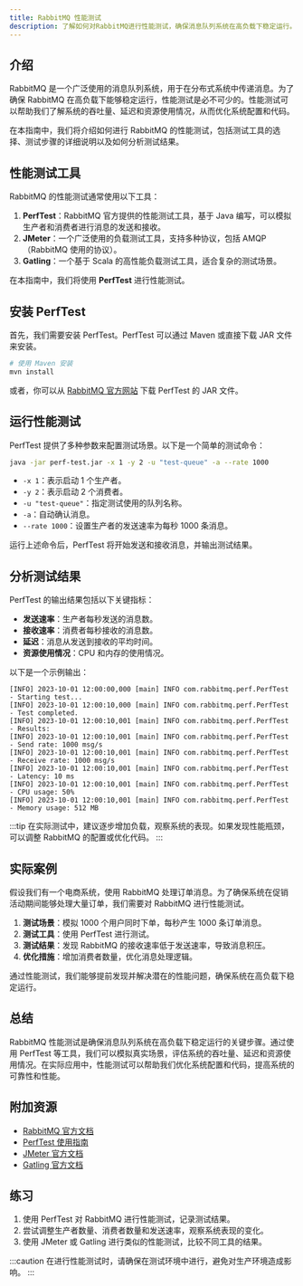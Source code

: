 ```yaml
---
title: RabbitMQ 性能测试
description: 了解如何对RabbitMQ进行性能测试，确保消息队列系统在高负载下稳定运行。本文适合初学者，包含代码示例和实际案例。
---
```


## 介绍

RabbitMQ 是一个广泛使用的消息队列系统，用于在分布式系统中传递消息。为了确保 RabbitMQ 在高负载下能够稳定运行，性能测试是必不可少的。性能测试可以帮助我们了解系统的吞吐量、延迟和资源使用情况，从而优化系统配置和代码。

在本指南中，我们将介绍如何进行 RabbitMQ 的性能测试，包括测试工具的选择、测试步骤的详细说明以及如何分析测试结果。

## 性能测试工具

RabbitMQ 的性能测试通常使用以下工具：

1. **PerfTest**：RabbitMQ 官方提供的性能测试工具，基于 Java 编写，可以模拟生产者和消费者进行消息的发送和接收。
2. **JMeter**：一个广泛使用的负载测试工具，支持多种协议，包括 AMQP（RabbitMQ 使用的协议）。
3. **Gatling**：一个基于 Scala 的高性能负载测试工具，适合复杂的测试场景。

在本指南中，我们将使用 **PerfTest** 进行性能测试。

## 安装 PerfTest

首先，我们需要安装 PerfTest。PerfTest 可以通过 Maven 或直接下载 JAR 文件来安装。

```bash
# 使用 Maven 安装
mvn install
```

或者，你可以从 [RabbitMQ 官方网站](https://www.rabbitmq.com/java-tools.html) 下载 PerfTest 的 JAR 文件。

## 运行性能测试

PerfTest 提供了多种参数来配置测试场景。以下是一个简单的测试命令：

```bash
java -jar perf-test.jar -x 1 -y 2 -u "test-queue" -a --rate 1000
```

- `-x 1`：表示启动 1 个生产者。
- `-y 2`：表示启动 2 个消费者。
- `-u "test-queue"`：指定测试使用的队列名称。
- `-a`：自动确认消息。
- `--rate 1000`：设置生产者的发送速率为每秒 1000 条消息。

运行上述命令后，PerfTest 将开始发送和接收消息，并输出测试结果。

## 分析测试结果

PerfTest 的输出结果包括以下关键指标：

- **发送速率**：生产者每秒发送的消息数。
- **接收速率**：消费者每秒接收的消息数。
- **延迟**：消息从发送到接收的平均时间。
- **资源使用情况**：CPU 和内存的使用情况。

以下是一个示例输出：

```
[INFO] 2023-10-01 12:00:00,000 [main] INFO com.rabbitmq.perf.PerfTest - Starting test...
[INFO] 2023-10-01 12:00:10,000 [main] INFO com.rabbitmq.perf.PerfTest - Test completed.
[INFO] 2023-10-01 12:00:10,001 [main] INFO com.rabbitmq.perf.PerfTest - Results:
[INFO] 2023-10-01 12:00:10,001 [main] INFO com.rabbitmq.perf.PerfTest - Send rate: 1000 msg/s
[INFO] 2023-10-01 12:00:10,001 [main] INFO com.rabbitmq.perf.PerfTest - Receive rate: 1000 msg/s
[INFO] 2023-10-01 12:00:10,001 [main] INFO com.rabbitmq.perf.PerfTest - Latency: 10 ms
[INFO] 2023-10-01 12:00:10,001 [main] INFO com.rabbitmq.perf.PerfTest - CPU usage: 50%
[INFO] 2023-10-01 12:00:10,001 [main] INFO com.rabbitmq.perf.PerfTest - Memory usage: 512 MB
```

:::tip
在实际测试中，建议逐步增加负载，观察系统的表现。如果发现性能瓶颈，可以调整 RabbitMQ 的配置或优化代码。
:::

## 实际案例

假设我们有一个电商系统，使用 RabbitMQ 处理订单消息。为了确保系统在促销活动期间能够处理大量订单，我们需要对 RabbitMQ 进行性能测试。

1. **测试场景**：模拟 1000 个用户同时下单，每秒产生 1000 条订单消息。
2. **测试工具**：使用 PerfTest 进行测试。
3. **测试结果**：发现 RabbitMQ 的接收速率低于发送速率，导致消息积压。
4. **优化措施**：增加消费者数量，优化消息处理逻辑。

通过性能测试，我们能够提前发现并解决潜在的性能问题，确保系统在高负载下稳定运行。

## 总结

RabbitMQ 性能测试是确保消息队列系统在高负载下稳定运行的关键步骤。通过使用 PerfTest 等工具，我们可以模拟真实场景，评估系统的吞吐量、延迟和资源使用情况。在实际应用中，性能测试可以帮助我们优化系统配置和代码，提高系统的可靠性和性能。

## 附加资源

- [RabbitMQ 官方文档](https://www.rabbitmq.com/documentation.html)
- [PerfTest 使用指南](https://www.rabbitmq.com/java-tools.html)
- [JMeter 官方文档](https://jmeter.apache.org/usermanual/index.html)
- [Gatling 官方文档](https://gatling.io/docs/current/)

## 练习

1. 使用 PerfTest 对 RabbitMQ 进行性能测试，记录测试结果。
2. 尝试调整生产者数量、消费者数量和发送速率，观察系统表现的变化。
3. 使用 JMeter 或 Gatling 进行类似的性能测试，比较不同工具的结果。

:::caution
在进行性能测试时，请确保在测试环境中进行，避免对生产环境造成影响。
:::